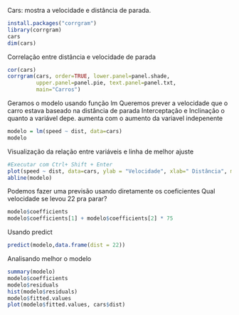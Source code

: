 
Cars: mostra a velocidade e distância de parada. 
```r
install.packages("corrgram")
library(corrgram)
cars
dim(cars)
```
Correlação entre distância e velocidade de parada
```r
cor(cars)
corrgram(cars, order=TRUE, lower.panel=panel.shade,
         upper.panel=panel.pie, text.panel=panel.txt,
         main="Carros")
```
Geramos o modelo usando função lm
Queremos prever a velocidade que o carro estava baseado na distância de parada
Interceptação e Inclinação o quanto a variável depe. aumenta com o aumento da variavel indepenente
```r
modelo = lm(speed ~ dist, data=cars)
modelo
```
Visualização da relação entre variáveis e linha de melhor ajuste
```r
#Executar com Ctrl+ Shift + Enter
plot(speed ~ dist, data=cars, ylab = "Velocidade", xlab=" Distância", main="Carros")
abline(modelo)
```
Podemos fazer uma previsão usando diretamente os coeficientes
Qual velocidade se levou 22 pra parar?
```r
modelo$coefficients
modelo$coefficients[1] + modelo$coefficients[2] * 75
```
Usando predict
```r
predict(modelo,data.frame(dist = 22))
```
Analisando melhor o modelo
```r
summary(modelo)
modelo$coefficients
modelo$residuals
hist(modelo$residuals)
modelo$fitted.values
plot(modelo$fitted.values, cars$dist)
```

